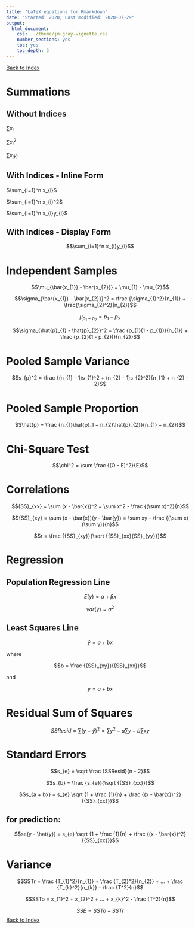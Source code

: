 ```yaml
---
title: "LaTeX equations for Rmarkdown"
date: "Started: 2020, Last modified: 2020-07-29"
output:
  html_document:
    css: ../theme/jm-gray-vignette.css
    number_sections: yes
    toc: yes
    toc_depth: 3
---
```


[Back to Index](../README.html)

#  Summations

## Without Indices

$\sum x_{i}$

$\sum x_{i}^2$

$\sum x_{i}y_{i}$

## With Indices - Inline Form

$\sum_{i=1}^n x_{i}$

$\sum_{i=1}^n x_{i}^2$

$\sum_{i=1}^n x_{i}y_{i}$

## With Indices - Display Form

$$\sum_{i=1}^n x_{i}y_{i}$$

# Independent Samples

$$\mu_{\bar{x_{1}} - \bar{x_{2}}} = \mu_{1} - \mu_{2}$$

$$\sigma_{\bar{x_{1}} - \bar{x_{2}}}^2 = \frac {\sigma_{1}^2}{n_{1}} + \frac{\sigma_{2}^2}{n_{2}}$$

$$\mu_{\hat{p}_{1} - \hat{p}_{2}} = p_{1} - p_{2}$$

$$\sigma_{\hat{p}_{1} - \hat{p}_{2}}^2 = \frac {p_{1}(1 - p_{1})}{n_{1}} + \frac {p_{2}(1 - p_{2})}{n_{2}}$$


# Pooled Sample Variance

$$s_{p}^2 = \frac {(n_{1} - 1)s_{1}^2 + (n_{2} - 1)s_{2}^2}{n_{1} + n_{2} - 2}$$

# Pooled Sample Proportion

$$\hat{p} = \frac {n_{1}\hat{p}_1 + n_{2}\hat{p}_{2}}{n_{1} + n_{2}}$$

# Chi-Square Test

$$\chi^2 = \sum \frac {(O - E)^2}{E}$$


# Correlations

$${SS}_{xx} = \sum (x - \bar{x})^2 = \sum x^2 - \frac {(\sum x)^2}{n}$$

$${SS}_{xy} = \sum (x - \bar{x})(y - \bar{y}) = \sum xy - \frac {(\sum x)(\sum y)}{n}$$

$$r = \frac {{SS}_{xy}}{\sqrt {{SS}_{xx}{SS}_{yy}}}$$


# Regression

## Population Regression Line

$$E(y) = \alpha + \beta{x}$$

$$var(y) = \sigma^2$$

## Least Squares Line

$$\hat{y} = a + bx$$

where 

$$b = \frac {{SS}_{xy}}{{SS}_{xx}}$$

and 

$$\bar{y} = a + b\bar{x}$$


# Residual Sum of Squares

$$SSResid = \sum (y - \hat{y})^2 = \sum y^2 - a\sum y - b \sum xy$$

# Standard Errors

$$s_{e} = \sqrt \frac {SSResid}{n - 2}$$

$$s_{b} = \frac {s_{e}}{\sqrt {{SS}_{xx}}}$$

$$s_{a + bx} = s_{e} \sqrt {1 + \frac {1}{n} + \frac {(x - \bar{x})^2}{{SS}_{xx}}}$$

## for prediction:

$$se(y - \hat{y}) = s_{e} \sqrt {1 + \frac {1}{n} + \frac {(x - \bar{x})^2}{{SS}_{xx}}}$$


# Variance

$$SSTr = \frac {T_{1}^2}{n_{1}} + \frac {T_{2}^2}{n_{2}} + ... + \frac {T_{k}^2}{n_{k}} - \frac {T^2}{n}$$

$$SSTo = x_{1}^2 + x_{2}^2 + ... + x_{k}^2 - \frac {T^2}{n}$$

$$SSE = SSTo - SSTr$$
[Back to Index](../README.html)
